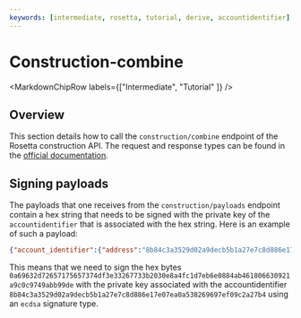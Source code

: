```yaml
---
keywords: [intermediate, rosetta, tutorial, derive, accountidentifier]
---
```


# Construction-combine

<MarkdownChipRow labels={["Intermediate", "Tutorial" ]} />


## Overview
This section details how to call the `construction/combine` endpoint of the Rosetta construction API.
The request and response types can be found in the [official documentation](https://docs.cdp.coinbase.com/mesh/reference/constructioncombine).

## Signing payloads
The payloads that one receives from the `construction/payloads` endpoint contain a hex string that needs to be signed with the private key of the `accountidentifier` that is associated with the hex string. 
Here is an example of such a payload:

```json
{"account_identifier":{"address":"8b84c3a3529d02a9decb5b1a27e7c8d886e17e07ea0a538269697ef09c2a27b4"},"hex_bytes":"0a69632d72657175657374df3e33267733b2030e8a4fc1d7eb6e0884ab461806630921a9c0c9749abb99de","signature_type":"ecdsa"}
```

This means that we need to sign the hex bytes `0a69632d72657175657374df3e33267733b2030e8a4fc1d7eb6e0884ab461806630921a9c0c9749abb99de` with the private key associated with the accountidentifier 
`8b84c3a3529d02a9decb5b1a27e7c8d886e17e07ea0a538269697ef09c2a27b4` using an `ecdsa` signature type.